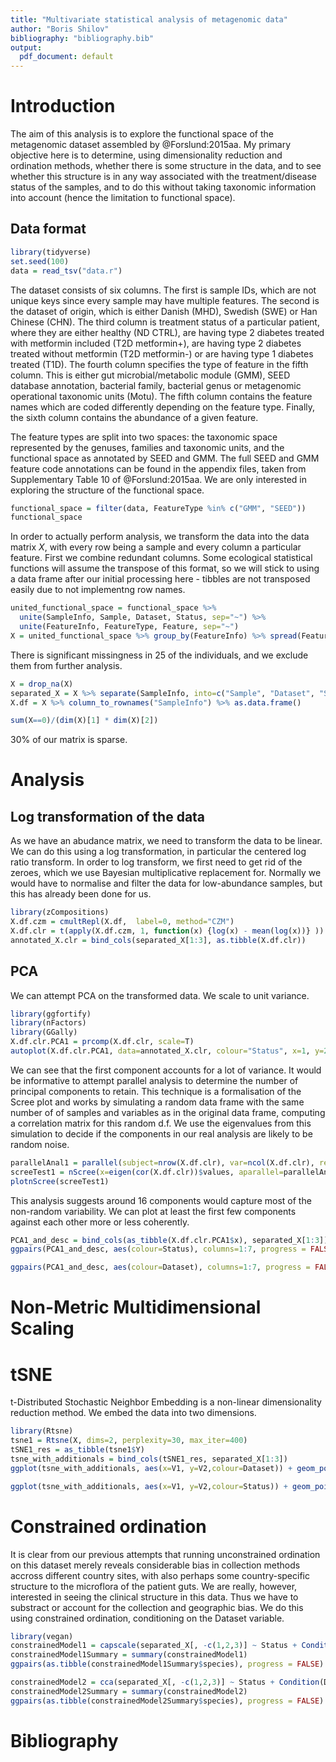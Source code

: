 ```yaml
---
title: "Multivariate statistical analysis of metagenomic data"
author: "Boris Shilov"
bibliography: "bibliography.bib"
output:
  pdf_document: default
---
```


# Introduction

The aim of this analysis is to explore the functional space of the metagenomic dataset assembled by @Forslund:2015aa. My primary objective here is to determine, using dimensionality reduction and ordination methods, whether there is some structure in the data, and to see whether this structure is in any way associated with the treatment/disease status of the samples, and to do this without taking taxonomic information into account (hence the limitation to functional space).

## Data format

```r
library(tidyverse)
set.seed(100)
data = read_tsv("data.r")
```

The dataset consists of six columns. The first is sample IDs, which are not unique keys since every sample may have multiple features. The second is the dataset of origin, which is either Danish (MHD), Swedish (SWE) or Han Chinese (CHN). The third column is treatment status of a particular patient, where they are either healthy (ND CTRL), are having type 2 diabetes treated with metformin included (T2D metformin+), are having type 2 diabetes treated without metformin (T2D metformin-) or are having type 1 diabetes treated (T1D). The fourth column specifies the type of feature in the fifth column. This is either gut microbial/metabolic module (GMM), SEED database annotation, bacterial family, bacterial genus or metagenomic operational taxonomic units (Motu). The fifth column contains the feature names which are coded differently depending on the feature type. Finally, the sixth column contains the abundance of a given feature.

The feature types are split into two spaces: the taxonomic space represented by the genuses, families and taxonomic units, and the functional space as annotated by SEED and GMM. The full SEED and GMM feature code annotations can be found in the appendix files, taken from Supplementary Table 10 of @Forslund:2015aa. We are only interested in exploring the structure of the functional space.

```r
functional_space = filter(data, FeatureType %in% c("GMM", "SEED"))
functional_space
```

In order to actually perform analysis, we transform the data into the data matrix $X$, with every row being a sample and every column a particular feature. First we combine redundant columns. Some ecological statistical functions will assume the transpose of this format, so we will stick to using a data frame after our initial processing here - tibbles are not transposed easily due to not implementng row names.

```r
united_functional_space = functional_space %>%
  unite(SampleInfo, Sample, Dataset, Status, sep="~") %>% 
  unite(FeatureInfo, FeatureType, Feature, sep="~")
X = united_functional_space %>% group_by(FeatureInfo) %>% spread(FeatureInfo, Abundance)
```

There is significant missingness in 25 of the individuals, and we exclude them from further analysis.

```r
X = drop_na(X)
separated_X = X %>% separate(SampleInfo, into=c("Sample", "Dataset", "Status"), sep="~")
X.df = X %>% column_to_rownames("SampleInfo") %>% as.data.frame()
```

```r
sum(X==0)/(dim(X)[1] * dim(X)[2])
```

30% of our matrix is sparse.

# Analysis

## Log transformation of the data

As we have an abudance matrix, we need to transform the data to be linear. We can do this using a log transformation, in particular the centered log ratio transform. In order to log transform, we first need to get rid of the zeroes, which we use Bayesian multiplicative replacement for. Normally we would have to normalise and filter the data for low-abundance samples, but this has already been done for us.

```r
library(zCompositions)
X.df.czm = cmultRepl(X.df,  label=0, method="CZM")
X.df.clr = t(apply(X.df.czm, 1, function(x) {log(x) - mean(log(x))} ))
annotated_X.clr = bind_cols(separated_X[1:3], as.tibble(X.df.clr))
```

## PCA

We can attempt PCA on the transformed data. We scale to unit variance.

```r
library(ggfortify)
library(nFactors)
library(GGally)
X.df.clr.PCA1 = prcomp(X.df.clr, scale=T)
autoplot(X.df.clr.PCA1, data=annotated_X.clr, colour="Status", x=1, y=2)
```

We can see that the first component accounts for a lot of variance. It would be informative to attempt parallel analysis to determine the number of principal components to retain. This technique is a formalisation of the Scree plot and works by simulating a random data frame with the same number of of samples and variables as in the original data frame, computing a correlation matrix for this random d.f. We use the eigenvalues from this simulation to decide if the components in our real analysis are likely to be random noise.

```r
parallelAnal1 = parallel(subject=nrow(X.df.clr), var=ncol(X.df.clr), rep=100)
screeTest1 = nScree(x=eigen(cor(X.df.clr))$values, aparallel=parallelAnal1$eigen$qevpea)
plotnScree(screeTest1)
```

This analysis suggests around 16 components would capture most of the non-random variability. We can plot at least the first few components against each other more or less coherently.

```r
PCA1_and_desc = bind_cols(as_tibble(X.df.clr.PCA1$x), separated_X[1:3])
ggpairs(PCA1_and_desc, aes(colour=Status), columns=1:7, progress = FALSE)
```

```r
ggpairs(PCA1_and_desc, aes(colour=Dataset), columns=1:7, progress = FALSE)
```

# Non-Metric Multidimensional Scaling



# tSNE

t-Distributed Stochastic Neighbor Embedding is a non-linear dimensionality reduction method. We embed the data into two dimensions.

```r
library(Rtsne)
tsne1 = Rtsne(X, dims=2, perplexity=30, max_iter=400)
tSNE1_res = as_tibble(tsne1$Y)
tsne_with_additionals = bind_cols(tSNE1_res, separated_X[1:3])
ggplot(tsne_with_additionals, aes(x=V1, y=V2,colour=Dataset)) + geom_point() 
```

```r
ggplot(tsne_with_additionals, aes(x=V1, y=V2,colour=Status)) + geom_point() 
```

# Constrained ordination

It is clear from our previous attempts that running unconstrained ordination on this dataset merely reveals considerable bias in collection methods accross different country sites, with also perhaps some country-specific structure to the microflora of the patient guts. We are really, however, interested in seeing the clinical structure in this data. Thus we have to substract or account for the collection and geographic bias. We do this using constrained ordination, conditioning on the Dataset variable.

```r
library(vegan)
constrainedModel1 = capscale(separated_X[, -c(1,2,3)] ~ Status + Condition(Dataset), data=separated_X)
constrainedModel1Summary = summary(constrainedModel1)
ggpairs(as.tibble(constrainedModel1Summary$species), progress = FALSE)
```


```r
constrainedModel2 = cca(separated_X[, -c(1,2,3)] ~ Status + Condition(Dataset), data=separated_X)
constrainedModel2Summary = summary(constrainedModel2)
ggpairs(as.tibble(constrainedModel2Summary$species), progress = FALSE)
```

# Bibliography